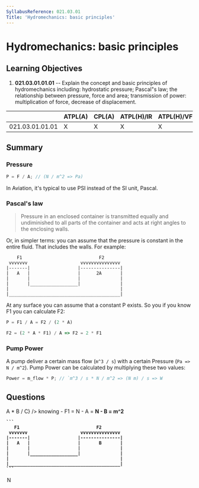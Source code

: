 ```yaml
---
SyllabusReference: 021.03.01
Title: 'Hydromechanics: basic principles'
---
```


# Hydromechanics: basic principles

## Learning Objectives

1. **021.03.01.01.01** -- Explain the concept and basic principles of
   hydromechanics including: hydrostatic pressure; Pascal"s law; the
   relationship between pressure, force and area; transmission of power:
   multiplication of force, decrease of displacement.

|                 | ATPL(A) | CPL(A) | ATPL(H)/IR | ATPL(H)/VFR | CPL(H) | IR  | CBIR(A) |
| --------------- | ------- | ------ | ---------- | ----------- | ------ | --- | ------- |
| 021.03.01.01.01 | X       | X      | X          | X           | X      |     |         |

## Summary

### Pressure

```js
P = F / A; // (N / m^2 => Pa)
```

In Aviation, it's typical to use PSI instead of the SI unit, Pascal.

### Pascal's law

> Pressure in an enclosed container is transmitted equally and undiminished to all parts of
> the container and acts at right angles to the enclosing walls.

Or, in simpler terms: you can assume that the pressure is constant in the
entire fluid. That includes the walls. For example:

```
    F1                             F2
 vvvvvvv                    vvvvvvvvvvvvvvv
|-------|                  |---------------|
|   A   |                  |      2A       |
|       |                  |               |
|       |__________________|               |
|                                          |
|__________________________________________|
```

At any surface you can assume that a constant P exists. So you if you know F1
you can calculate F2:

```js
P = F1 / A = F2 / (2 * A)

F2 = (2 * A * F1) / A => F2 = 2 * F1
```

### Pump Power

A pump deliver a certain mass flow (`m^3 / s`) with a certain Pressure (`Pa => N / m^2`).
Pump Power can be calculated by multiplying these two values:

```js
Power = m_flow * P; // `m^3 / s * N / m^2 => (N m) / s => W
```

## Questions

<Question variant="calculation" id="ZLrZrAAp">
  <Variables 
    data={{
      A: [10, 20, 40, 50],
      B: [5],
      C: [10, 20, 50, 100]
    }}
    result={(A, B, C) => A * B / C}
  />
  <Text>
    knowing 
    - F1 = <A /> N
    - A = <B /> N
    - B = <C /> m^2

    ```
       F1                             F2
     vvvvvvv                    vvvvvvvvvvvvvvv
    |-------|                  |---------------|
    |   A   |                  |       B       |
    |       |                  |               |
    |       |__________________|               |
    |                                          |
    |__________________________________________|
    ```

  </Text>
  <Option id="ZLrZrAAp-1"><Answer />N</Option>
</Question>
